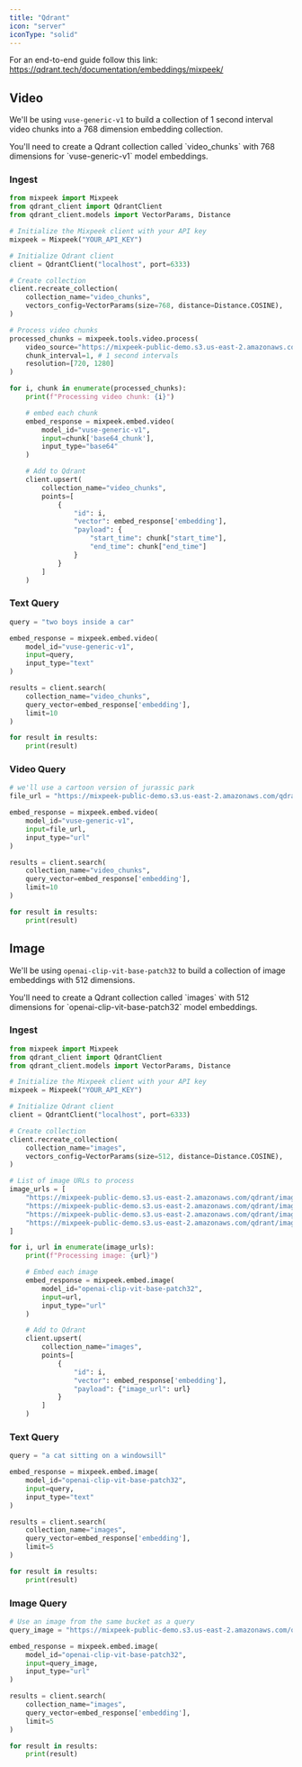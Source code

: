 ```yaml
---
title: "Qdrant"
icon: "server"
iconType: "solid"
---
```


For an end-to-end guide follow this link: https://qdrant.tech/documentation/embeddings/mixpeek/

## Video

We'll be using `vuse-generic-v1` to build a collection of 1 second interval video chunks into a 768 dimension embedding collection.

<Note>
  You'll need to create a Qdrant collection called `video_chunks` with 768
  dimensions for `vuse-generic-v1` model embeddings.
</Note>

### Ingest

```python
from mixpeek import Mixpeek
from qdrant_client import QdrantClient
from qdrant_client.models import VectorParams, Distance

# Initialize the Mixpeek client with your API key
mixpeek = Mixpeek("YOUR_API_KEY")

# Initialize Qdrant client
client = QdrantClient("localhost", port=6333)

# Create collection
client.recreate_collection(
    collection_name="video_chunks",
    vectors_config=VectorParams(size=768, distance=Distance.COSINE),
)

# Process video chunks
processed_chunks = mixpeek.tools.video.process(
    video_source="https://mixpeek-public-demo.s3.us-east-2.amazonaws.com/qdrant/Jurassic+Park+(2).mp4",
    chunk_interval=1, # 1 second intervals
    resolution=[720, 1280]
)

for i, chunk in enumerate(processed_chunks):
    print(f"Processing video chunk: {i}")

    # embed each chunk
    embed_response = mixpeek.embed.video(
        model_id="vuse-generic-v1",
        input=chunk['base64_chunk'],
        input_type="base64"
    )

    # Add to Qdrant
    client.upsert(
        collection_name="video_chunks",
        points=[
            {
                "id": i,
                "vector": embed_response['embedding'],
                "payload": {
                    "start_time": chunk["start_time"],
                    "end_time": chunk["end_time"]
                }
            }
        ]
    )
```

### Text Query

```python
query = "two boys inside a car"

embed_response = mixpeek.embed.video(
    model_id="vuse-generic-v1",
    input=query,
    input_type="text"
)

results = client.search(
    collection_name="video_chunks",
    query_vector=embed_response['embedding'],
    limit=10
)

for result in results:
    print(result)
```

### Video Query

```python
# we'll use a cartoon version of jurassic park
file_url = "https://mixpeek-public-demo.s3.us-east-2.amazonaws.com/qdrant/rabbit-jurassic.mp4"

embed_response = mixpeek.embed.video(
    model_id="vuse-generic-v1",
    input=file_url,
    input_type="url"
)

results = client.search(
    collection_name="video_chunks",
    query_vector=embed_response['embedding'],
    limit=10
)

for result in results:
    print(result)
```

## Image

We'll be using `openai-clip-vit-base-patch32` to build a collection of image embeddings with 512 dimensions.

<Note>
  You'll need to create a Qdrant collection called `images` with 512 dimensions
  for `openai-clip-vit-base-patch32` model embeddings.
</Note>

### Ingest

```python
from mixpeek import Mixpeek
from qdrant_client import QdrantClient
from qdrant_client.models import VectorParams, Distance

# Initialize the Mixpeek client with your API key
mixpeek = Mixpeek("YOUR_API_KEY")

# Initialize Qdrant client
client = QdrantClient("localhost", port=6333)

# Create collection
client.recreate_collection(
    collection_name="images",
    vectors_config=VectorParams(size=512, distance=Distance.COSINE),
)

# List of image URLs to process
image_urls = [
    "https://mixpeek-public-demo.s3.us-east-2.amazonaws.com/qdrant/image1.jpg",
    "https://mixpeek-public-demo.s3.us-east-2.amazonaws.com/qdrant/image2.jpg",
    "https://mixpeek-public-demo.s3.us-east-2.amazonaws.com/qdrant/image3.jpg",
    "https://mixpeek-public-demo.s3.us-east-2.amazonaws.com/qdrant/image4.jpg"
]

for i, url in enumerate(image_urls):
    print(f"Processing image: {url}")

    # Embed each image
    embed_response = mixpeek.embed.image(
        model_id="openai-clip-vit-base-patch32",
        input=url,
        input_type="url"
    )

    # Add to Qdrant
    client.upsert(
        collection_name="images",
        points=[
            {
                "id": i,
                "vector": embed_response['embedding'],
                "payload": {"image_url": url}
            }
        ]
    )
```

### Text Query

```python
query = "a cat sitting on a windowsill"

embed_response = mixpeek.embed.image(
    model_id="openai-clip-vit-base-patch32",
    input=query,
    input_type="text"
)

results = client.search(
    collection_name="images",
    query_vector=embed_response['embedding'],
    limit=5
)

for result in results:
    print(result)
```

### Image Query

```python
# Use an image from the same bucket as a query
query_image = "https://mixpeek-public-demo.s3.us-east-2.amazonaws.com/qdrant/query_image.jpg"

embed_response = mixpeek.embed.image(
    model_id="openai-clip-vit-base-patch32",
    input=query_image,
    input_type="url"
)

results = client.search(
    collection_name="images",
    query_vector=embed_response['embedding'],
    limit=5
)

for result in results:
    print(result)
```
